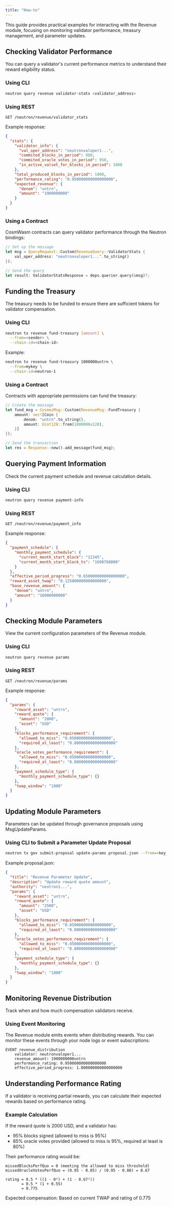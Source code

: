 ```yaml
---
title: "How-to"
---
```


This guide provides practical examples for interacting with the Revenue module, focusing on monitoring validator performance, treasury management, and parameter updates.

## Checking Validator Performance

You can query a validator's current performance metrics to understand their reward eligibility status.

### Using CLI

```bash
neutron query revenue validator-stats <validator_address>
```

### Using REST

```
GET /neutron/revenue/validator_stats
```

Example response:
```json
{
  "stats": {
    "validator_info": {
      "val_oper_address": "neutronvaloper1...",
      "commited_blocks_in_period": 980,
      "commited_oracle_votes_in_period": 950,
      "in_active_valset_for_blocks_in_period": 1000
    },
    "total_produced_blocks_in_period": 1000,
    "performance_rating": "0.950000000000000000",
    "expected_revenue": {
      "denom": "untrn",
      "amount": "1900000000"
    }
  }
}
```

### Using a Contract

CosmWasm contracts can query validator performance through the Neutron bindings:

```rust
// Set up the message
let msg = QueryRequest::Custom(RevenueQuery::ValidatorStats { 
    val_oper_address: "neutronvaloper1...".to_string() 
});

// Send the query
let result: ValidatorStatsResponse = deps.querier.query(&msg)?;
```

## Funding the Treasury

The treasury needs to be funded to ensure there are sufficient tokens for validator compensation.

### Using CLI

```bash
neutron tx revenue fund-treasury [amount] \
  --from=<sender> \
  --chain-id=<chain-id>
```

Example:
```bash
neutron tx revenue fund-treasury 1000000untrn \
  --from=mykey \
  --chain-id=neutron-1
```

### Using a Contract

Contracts with appropriate permissions can fund the treasury:

```rust
// Create the message
let fund_msg = CosmosMsg::Custom(RevenueMsg::FundTreasury { 
    amount: vec![Coin {
        denom: "untrn".to_string(),
        amount: Uint128::from(1000000u128),
    }]
});

// Send the transaction
let res = Response::new().add_message(fund_msg);
```

## Querying Payment Information

Check the current payment schedule and revenue calculation details.

### Using CLI

```bash
neutron query revenue payment-info
```

### Using REST

```
GET /neutron/revenue/payment_info
```

Example response:
```json
{
  "payment_schedule": {
    "monthly_payment_schedule": {
      "current_month_start_block": "12345",
      "current_month_start_block_ts": "1698768000"
    }
  },
  "effective_period_progress": "0.650000000000000000",
  "reward_asset_twap": "0.125000000000000000",
  "base_revenue_amount": {
    "denom": "untrn",
    "amount": "16000000000"
  }
}
```

## Checking Module Parameters

View the current configuration parameters of the Revenue module.

### Using CLI

```bash
neutron query revenue params
```

### Using REST

```
GET /neutron/revenue/params
```

Example response:
```json
{
  "params": {
    "reward_asset": "untrn",
    "reward_quote": {
      "amount": "2000",
      "asset": "USD"
    },
    "blocks_performance_requirement": {
      "allowed_to_miss": "0.050000000000000000",
      "required_at_least": "0.800000000000000000"
    },
    "oracle_votes_performance_requirement": {
      "allowed_to_miss": "0.050000000000000000",
      "required_at_least": "0.800000000000000000"
    },
    "payment_schedule_type": {
      "monthly_payment_schedule_type": {}
    },
    "twap_window": "1800"
  }
}
```

## Updating Module Parameters

Parameters can be updated through governance proposals using MsgUpdateParams.

### Using CLI to Submit a Parameter Update Proposal

```bash
neutron tx gov submit-proposal update-params proposal.json --from=<key_name> --chain-id=<chain-id>
```

Example proposal.json:
```json
{
  "title": "Revenue Parameter Update",
  "description": "Update reward quote amount",
  "authority": "neutron1...",
  "params": {
    "reward_asset": "untrn",
    "reward_quote": {
      "amount": "2500",
      "asset": "USD"
    },
    "blocks_performance_requirement": {
      "allowed_to_miss": "0.050000000000000000",
      "required_at_least": "0.800000000000000000"
    },
    "oracle_votes_performance_requirement": {
      "allowed_to_miss": "0.050000000000000000",
      "required_at_least": "0.800000000000000000"
    },
    "payment_schedule_type": {
      "monthly_payment_schedule_type": {}
    },
    "twap_window": "1800"
  }
}
```

## Monitoring Revenue Distribution

Track when and how much compensation validators receive.

### Using Event Monitoring

The Revenue module emits events when distributing rewards. You can monitor these events through your node logs or event subscriptions:

```
EVENT revenue_distribution
    validator: neutronvaloper1...
    revenue_amount: 1900000000untrn
    performance_rating: 0.950000000000000000
    effective_period_progress: 1.000000000000000000
```

## Understanding Performance Rating

If a validator is receiving partial rewards, you can calculate their expected rewards based on performance rating.

### Example Calculation

If the reward quote is 2000 USD, and a validator has:
- 95% blocks signed (allowed to miss is 95%)
- 85% oracle votes provided (allowed to miss is 95%, required at least is 80%)

Their performance rating would be:
```
missedBlocksPerfQuo = 0 (meeting the allowed to miss threshold)
missedOracleVotesPerfQuo = (0.95 - 0.85) / (0.95 - 0.80) = 0.67

rating = 0.5 * ((1 - 0²) + (1 - 0.67²))
       = 0.5 * (1 + 0.55)
       = 0.775
```

Expected compensation: Based on current TWAP and rating of 0.775 